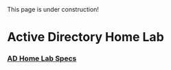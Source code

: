 
<Callout type="warning" emoji="⚠️">
  This page is under construction!
</Callout>

# Active Directory Home Lab
### [AD Home Lab Specs](/projects/homelab/adlab/ad-specs)